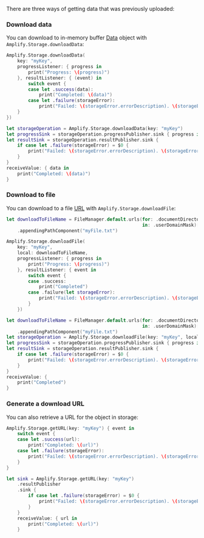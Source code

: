 There are three ways of getting data that was previously uploaded:

### Download data

You can download to in-memory buffer [Data](https://developer.apple.com/documentation/foundation/data) object with `Amplify.Storage.downloadData`:

<BlockSwitcher>

<Block name="Listener (iOS 11+)">

```swift
Amplify.Storage.downloadData(
    key: "myKey", 
    progressListener: { progress in
        print("Progress: \(progress)")
    }, resultListener: { (event) in
        switch event {
        case let .success(data):
            print("Completed: \(data)")
        case let .failure(storageError):
            print("Failed: \(storageError.errorDescription). \(storageError.recoverySuggestion)")
    }
})
```

</Block>

<Block name="Combine (iOS 13+)">

```swift
let storageOperation = Amplify.Storage.downloadData(key: "myKey")
let progressSink = storageOperation.progressPublisher.sink { progress in print("Progress: \(progress)") }
let resultSink = storageOperation.resultPublisher.sink {
    if case let .failure(storageError) = $0 {
        print("Failed: \(storageError.errorDescription). \(storageError.recoverySuggestion)")
    }
}
receiveValue: { data in
    print("Completed: \(data)")
}
```

</Block>

</BlockSwitcher>

### Download to file

You can download to a file [URL](https://developer.apple.com/documentation/foundation/url) with `Amplify.Storage.downloadFile`:

<BlockSwitcher>

<Block name="Listener (iOS 11+)">

```swift
let downloadToFileName = FileManager.default.urls(for: .documentDirectory,
                                                  in: .userDomainMask)[0]
    .appendingPathComponent("myFile.txt")

Amplify.Storage.downloadFile(
    key: "myKey",
    local: downloadToFileName,
    progressListener: { progress in
        print("Progress: \(progress)")
    }, resultListener: { event in
        switch event {
        case .success:
            print("Completed")
        case .failure(let storageError):
            print("Failed: \(storageError.errorDescription). \(storageError.recoverySuggestion)")
        }
    })
```

</Block>

<Block name="Combine (iOS 13+)">

```swift
let downloadToFileName = FileManager.default.urls(for: .documentDirectory,
                                                  in: .userDomainMask)[0]
    .appendingPathComponent("myFile.txt")
let storageOperation = Amplify.Storage.downloadFile(key: "myKey", local: downloadToFileName)
let progressSink = storageOperation.progressPublisher.sink { progress in print("Progress: \(progress)") }
let resultSink = storageOperation.resultPublisher.sink {
    if case let .failure(storageError) = $0 {
        print("Failed: \(storageError.errorDescription). \(storageError.recoverySuggestion)")
    }
}
receiveValue: {
    print("Completed")
}
```

</Block>

</BlockSwitcher>

### Generate a download URL

You can also retrieve a URL for the object in storage:

<BlockSwitcher>

<Block name="Listener (iOS 11+)">

```swift
Amplify.Storage.getURL(key: "myKey") { event in
    switch event {
    case let .success(url):
        print("Completed: \(url)")
    case let .failure(storageError):
        print("Failed: \(storageError.errorDescription). \(storageError.recoverySuggestion)")
    }
}
```

</Block>

<Block name="Combine (iOS 13+)">

```swift
let sink = Amplify.Storage.getURL(key: "myKey")
    .resultPublisher
    .sink {
        if case let .failure(storageError) = $0 {
            print("Failed: \(storageError.errorDescription). \(storageError.recoverySuggestion)")
        }
    }
    receiveValue: { url in
        print("Completed: \(url)")
    }
```

</Block>

</BlockSwitcher>
